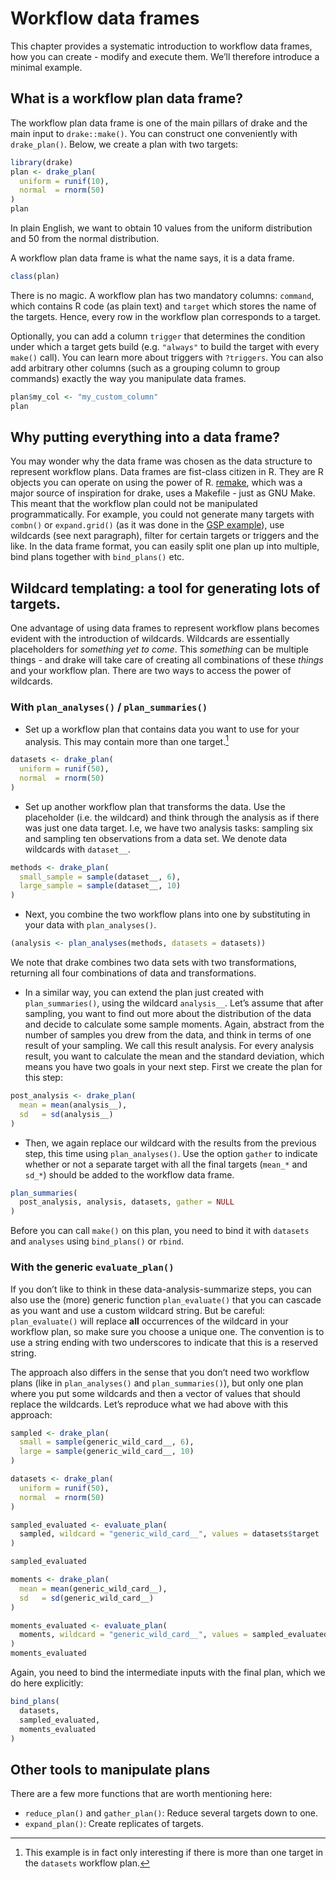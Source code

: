# Workflow data frames {#workflow-df}

This chapter provides a systematic introduction to workflow data frames, how 
you can create - modify and execute them. We'll therefore introduce a minimal 
example.

## What is a workflow plan data frame?

The workflow plan data frame is one of the main pillars of drake and the main 
input to `drake::make()`. You can construct one conveniently 
with `drake_plan()`. 
Below, we create a plan with two targets:
```r
library(drake)
plan <- drake_plan(
  uniform = runif(10), 
  normal  = rnorm(50)
)
plan
```
In plain English, we want to obtain 10 values from the uniform distribution and
50 from the normal distribution.

A workflow plan data frame is what the name says, it is a data frame. 
```r
class(plan)
```
There is no magic. A workflow plan has two mandatory columns: `command`, which 
contains R code (as plain text) and `target` which stores the name of the 
targets. Hence, every row in the workflow plan corresponds to a target. 

Optionally, you can add a column `trigger` that determines the condition under 
which a target gets build (e.g. `"always"` to build the target with every 
`make()` call).  You can learn more about triggers with `?triggers`. 
You can also add arbitrary other columns (such as a grouping column to group 
commands) exactly the way you manipulate data frames.
```r
plan$my_col <- "my_custom_column"
plan
```


## Why putting everything into a data frame?

You may wonder why the data frame was chosen as the data structure to represent
workflow plans. Data frames are fist-class citizen in R. They are R objects you 
can operate on using the power of R. 
[remake](https://github.com/richfitz/remake), which was a major 
source of inspiration for drake, uses a Makefile - just as GNU Make. This meant
that the workflow plan could not be manipulated programmatically. For example, 
you could not generate many targets with `combn()` or `expand.grid()` (as it was 
done in the [GSP example](#example-gsp)), 
use wildcards (see next paragraph), filter for certain targets or 
triggers and the like. In the data frame format, you can easily split one
plan up into multiple, bind plans together with `bind_plans()` etc. 

## Wildcard templating: a tool for generating lots of targets.

One advantage of using data frames to represent workflow plans becomes evident 
with the introduction of wildcards. Wildcards are essentially placeholders 
for *something yet to come*. 
This *something* can be multiple things - and 
drake will take care of creating all combinations of these *things* and your 
workflow plan. There are two ways to access the power of wildcards. 


### With `plan_analyses()` / `plan_summaries()`

- Set up a workflow plan that contains data you want to use for your analysis.
  This may contain more than one target.^[This example is in fact only 
  interesting if there is more than one target in the `datasets` workflow plan.]

```r
datasets <- drake_plan(
  uniform = runif(50),
  normal  = rnorm(50)
)
```

- Set up another workflow plan that transforms the data. Use the placeholder
  (i.e. the wildcard) and think through the analysis as if there was just one 
  data target. I.e, we have two analysis tasks: sampling six and sampling ten
  observations from a data set. We denote data wildcards with `dataset__`.
```r
methods <- drake_plan(
  small_sample = sample(dataset__, 6),
  large_sample = sample(dataset__, 10)
)
```

- Next, you combine the two workflow plans into one by substituting in your 
  data with `plan_analyses()`. 
```r
(analysis <- plan_analyses(methods, datasets = datasets))
```
  We note that drake combines two data sets with two transformations, returning
  all four combinations of data and transformations.
  
- In a similar way, you can extend the plan just created with `plan_summaries()`, 
  using the wildcard `analysis__`. Let's assume that after sampling, you want to 
  find out more about the distribution of the data and decide to calculate some
  sample moments. Again, abstract from the number of samples you drew from the 
  data, and think in terms of one result of your sampling. We call this result 
  analysis. For every analysis result, you want to calculate the
  mean and the standard deviation, which means you have two goals in your 
  next step. First we create the plan for this step:
```r
post_analysis <- drake_plan(
  mean = mean(analysis__),
  sd   = sd(analysis__)
)
```
- Then, we again replace our wildcard with the results from the previous step, 
  this time using `plan_analyses()`. Use the option `gather` to indicate whether
  or not a separate target with all the final targets (`mean_*` and `sd_*`) 
  should be added to the workflow data frame.
```r
plan_summaries(
  post_analysis, analysis, datasets, gather = NULL
)
```
Before you can call `make()` on this plan, you need to bind it with 
`datasets` and `analyses` using `bind_plans()` or `rbind`.

### With the generic `evaluate_plan()`

If you don't like to think in these data-analysis-summarize steps, you can 
also use the (more) generic function `plan_evaluate()` that you can cascade 
as you want and use a custom wildcard string. But be careful: `plan_evaluate()` 
will replace **all** occurrences of the wildcard in your workflow plan, so make sure
you choose a unique one. The convention is to use a string ending with two 
underscores to indicate that this is a reserved string.

The approach also differs in the sense that you don't need two 
workflow plans (like in `plan_analyses()` and `plan_summaries()`), 
but only one plan where you put 
some wildcards and then a vector of values that should replace the wildcards.
Let's reproduce what we had above with this approach:
```r
sampled <- drake_plan(
  small = sample(generic_wild_card__, 6),
  large = sample(generic_wild_card__, 10)
)

datasets <- drake_plan(
  uniform = runif(50),
  normal  = rnorm(50)
)

sampled_evaluated <- evaluate_plan(
  sampled, wildcard = "generic_wild_card__", values = datasets$target
)

sampled_evaluated

moments <- drake_plan(
  mean = mean(generic_wild_card__),
  sd   = sd(generic_wild_card__)
)

moments_evaluated <- evaluate_plan(
  moments, wildcard = "generic_wild_card__", values = sampled_evaluated$target
)
moments_evaluated
```

Again, you need to bind the intermediate inputs with the
final plan, which we do here explicitly:
```r
bind_plans(
  datasets,
  sampled_evaluated,
  moments_evaluated
)
```

## Other tools to manipulate plans

There are a few more functions that are worth mentioning here: 

- `reduce_plan()` and `gather_plan()`: Reduce several targets down to one.
- `expand_plan()`: Create replicates of targets.